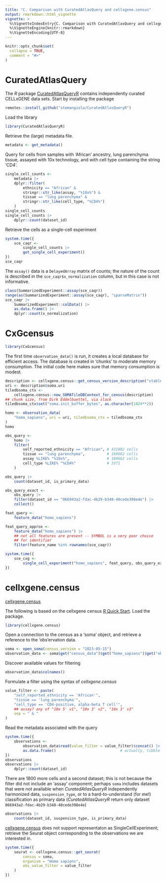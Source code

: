 ```yaml
---
title: "C. Comparison with CuratedAtlasQuery and cellxgene.census"
output: rmarkdown::html_vignette
vignette: >
  %\VignetteIndexEntry{C. Comparison with CuratedAtlasQuery and cellxgene.census}
  %\VignetteEngine{knitr::rmarkdown}
  %\VignetteEncoding{UTF-8}
---
```


```r
knitr::opts_chunk$set(
  collapse = TRUE,
  comment = "#>"
)
```

# CuratedAtlasQuery

The *R* package [CuratedAtlasQueryR][] contains independently curated
CELLxGENE data sets. Start by installing the package

```r
remotes::install_github("stemangiola/CuratedAtlasQueryR")
```

Load the library

```r
library(CuratedAtlasQueryR)
```

Retrieve the (large) metadata file.

```r
metadata <- get_metadata()
```

Query for cells from samples with 'African' ancestry, lung parenchyma
tissue, assayed with 10x technology, and with cell type containing the
string 'CD4'.

```r
single_cell_counts <-
    metadata |>
    dplyr::filter(
        ethnicity == "African" &
        stringr::str_like(assay, "%10x%") &
        tissue == "lung parenchyma" &
        stringr::str_like(cell_type, "%CD4%")
    )
single_cell_counts
single_cell_counts |>
    dplyr::count(dataset_id)
```

Retrieve the cells as a single-cell experiment

```r
system.time({
    sce_caqr <-
        single_cell_counts |>
        get_single_cell_experiment()
})
sce_caqr
```

The `assay()` data is a `DelayedArray` matrix of counts; the nature of
the count is described in the `sce_caqr$x_normalization` column, but
in this case is not informative.

```r
class(SummarizedExperiment::assay(sce_caqr))
range(as(SummarizedExperiment::assay(sce_caqr), "sparseMatrix"))
sce_caqr |>
    SummarizedExperiment::colData() |>
    as.data.frame() |>
    dplyr::count(x_normalization)
```

[CuratedAtlasQueryR]: https://stemangiola.github.io/CuratedAtlasQueryR

# CxGcensus

```r
library(CxGcensus)
```

The first time `observation_data()` is run, it creates a local
database for efficient access. The database is created in 'chunks' to
moderate memory consumption. The initial code here makes sure that
memory consumption is modest.

```r
description <- cellxgene.census::get_census_version_description("stable")
uri <- description$soma.uri
tiledbsoma_ctx <-
    cellxgene.census::new_SOMATileDBContext_for_census(description)
## chunk size, from Dirk Eddelbuettel, via slack
tiledbsoma_ctx$set("soma.init_buffer_bytes", as.character(1024**2))

homo <- observation_data(
    "homo_sapiens", uri = uri, tiledbsoma_ctx = tiledbsoma_ctx
)
homo
```

```r
obs_query <-
    homo |>
    filter(
        self_reported_ethnicity == "African", # 431882 cells
        tissue == "lung parenchyma",          # 189662 cells
        assay %LIKE% "%10x%",                 # 189662 cells
        cell_type %LIKE% "%CD4%"              # 3371
    )

obs_query |>
    count(dataset_id, is_primary_data)

obs_query_exact <-
    obs_query |>
    filter(dataset_id == "066943a2-fdac-4b29-b348-40cede398e4e") |>
    collect()
```

```r
feat_query <-
    feature_data("homo_sapiens")
```

```r
feat_query_approx <-
    feature_data("homo_sapiens") |>
    ## not all features are present -- SYMBOL is a very poor choice
    ## for identifier
    filter(feature_name %in% rownames(sce_caqr))
```

```r
system.time({
    sce_cxg <-
        single_cell_experiment("homo_sapiens", feat_query, obs_query_exact)
})
```

# cellxgene.census

[cellxgene.census][]


The following is based on the cellxgene census [R Quick Start][]. Load
the package.

```r
library(cellxgene.census)
```

Open a connection to the census as a 'soma' object, and retrieve a
reference to the 'obs'ervation data.

```r
soma <- open_soma(census_version = "2023-05-15")
observation_data <- soma$get("census_data")$get("homo_sapiens")$get("obs")
```

Discover available values for filtering

```r
observation_data$colnames()
```

Formulate a filter using the syntax of *cellxgene.census*

```r
value_filter <- paste(
    "self_reported_ethnicity == 'African'",
    "tissue == 'lung parenchyma'",
    "cell_type == 'CD4-positive, alpha-beta T cell'",
    ## assay? any of "10x 5' v1", "10x 3' v2", "10x 3' v3"
    sep = " & "
)
```

Read the metadata associated with the query

```r
system.time({
    observations <-
        observation_data$read(value_filter = value_filter)$concat() |>
        as.data.frame()                             # actually, tibble
})
observations
observations |>
    dplyr::count(dataset_id)
```

There are 1800 more cells and a second dataset; this is not because
the filter did not include an 'assay' component; perhaps `soma`
includes datasets that were not available when *CuratedAtlasQueryR*
independently harmonized data, `suspension_type`, or to a
hard-to-understand (for me!)  classification as primary data
(*CuratedAtlasQueryR* return only dataset
`066943a2-fdac-4b29-b348-40cede398e4e`)

```r
observations |>
    count(dataset_id, suspension_type, is_primary_data)
```

[cellxgene.census][] does not support representaton as
SingleCellExperiment; retrieve the Seurat object corresponding to the
observations we are interested in.

```r
system.time({
    seurat <- cellxgene.census::get_seurat(
        census = soma,
        organism = "Homo sapiens",
        obs_value_filter = value_filter
    )
})
```

[cellxgene.census]: https://chanzuckerberg.github.io/cellxgene-census/
[R Quick Start]:  https://chanzuckerberg.github.io/cellxgene-census/cellxgene_census_docsite_quick_start.html#r-quick-start
